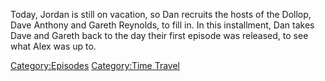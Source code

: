 {{Episode
    | title           = April 25, 2014
    | caption         = [https://knowledgefight.libsyn.com/716-april-25-2014 Listen to this episode on Libsyn]
    | episodeNumber   = 716
    | length          = 01:31:06
    | airDate         = August 22, 2022
    | coverageDate    = April 25, 2014
    | hosts           = [[Dan Friesen]], [[Dave Anthony]], [[Gareth Reynolds]]
    | episodeType     = [[:Category:Time Travel|Time Travel]]
    | appearance      = [[Glenn Beck]], [[David Knight]], [[Barack Obama]], [[Vladimir Putin]], [[Rush Limbaugh]], [[Charlie Sheen]]
    | previousEpisode = [[715: Trial Recap, Part 2]]
    | nextEpisode     = [[717: August 17, 2022]]
}}

{{Stub}}

Today, Jordan is still on vacation, so Dan recruits the hosts of the Dollop, Dave Anthony and Gareth Reynolds, to fill in.  In this installment, Dan takes Dave and Gareth back to the day their first episode was released, to see what Alex was up to.

[[Category:Episodes]]
[[Category:Time Travel]]